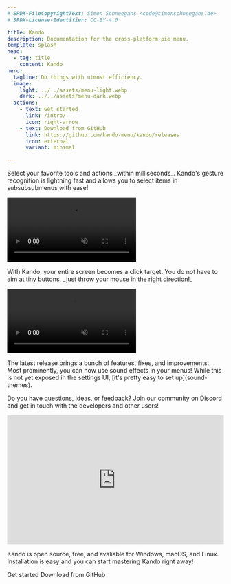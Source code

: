 ```yaml
---
# SPDX-FileCopyrightText: Simon Schneegans <code@simonschneegans.de>
# SPDX-License-Identifier: CC-BY-4.0

title: Kando
description: Documentation for the cross-platform pie menu.
template: splash
head:
  - tag: title
    content: Kando
hero:
  tagline: Do things with utmost efficiency.
  image:
    light: ../../assets/menu-light.webp
    dark: ../../assets/menu-dark.webp
  actions:
    - text: Get started
      link: /intro/
      icon: right-arrow
    - text: Download from GitHub
      link: https://github.com/kando-menu/kando/releases
      icon: external
      variant: minimal

---
```



<ScrollIndicator />

<ShowCase>

<ShowCaseItem icon="solar:clock-circle-bold" title="Be Fast!" type="left">
  <p slot="description">
    Select your favorite tools and actions _within milliseconds_.
    Kando's gesture recognition is lightning fast and allows you to select items in subsubsubmenus with ease!
  </p>
  <video slot="content" autoplay muted loop src="https://raw.githubusercontent.com/kando-menu/kando/refs/heads/main/assets/videos/introduction-4.mp4" />
</ShowCaseItem>

<ShowCaseItem icon="solar:target-bold" title="Be Precise!" type="right">
  <p slot="description">
    With Kando, your entire screen becomes a click target.
    You do not have to aim at tiny buttons, _just throw your mouse in the right direction!_
  </p>
  <video slot="content" autoplay muted loop src="https://raw.githubusercontent.com/kando-menu/kando/refs/heads/main/assets/videos/introduction-1.mp4" />
</ShowCaseItem>

<ShowCaseItem icon="solar:gift-bold" title="Watch the Latest Update!" type="center">
  <div slot="description">
    <p>
      The latest release brings a bunch of features, fixes, and improvements. 
      Most prominently, you can now use sound effects in your menus!
      While this is not yet exposed in the settings UI, [it's pretty easy to set up](sound-themes).
    </p>
    <YouTube slot="content" id="NiijnliUe_Y" />
  </div>
</ShowCaseItem>

<ShowCaseItem icon="solar:chat-square-like-bold" title="Join us on Discord!" type="left">
  <p slot="description">
    Do you have questions, ideas, or feedback?
    Join our community on Discord and get in touch with the developers and other users!
  </p>
  <iframe slot="content" src="https://discord.com/widget?id=1124300911574003732&theme=dark" style="height: 300px;
  width: 100%;" allowtransparency="true" frameborder="0"></iframe>
</ShowCaseItem>

<ShowCaseItem icon="solar:hearts-bold" title="Try Kando Now!" type="center">
  <div slot="description">
    <p>
      Kando is open source, free, and avaliable for Windows, macOS, and Linux.
      Installation is easy and you can start mastering Kando right away!
    </p>
    <LinkButton href="/intro" icon="right-arrow">Get started</LinkButton>
    <LinkButton href="https://github.com/kando-menu/kando/releases" icon="external" variant="minimal">Download from GitHub</LinkButton>
  </div>
  <p slot="content">
  </p>
</ShowCaseItem>

</ShowCase>